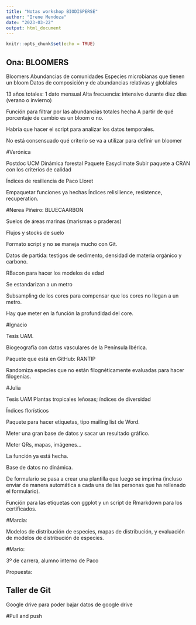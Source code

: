 ```yaml
---
title: "Notas workshop BIODISPERSE"
author: "Irene Mendoza"
date: "2023-03-22"
output: html_document
---
```


```r
knitr::opts_chunk$set(echo = TRUE)
```

## Ona: BLOOMERS

Bloomers
Abundancias de comunidades
Especies microbianas que tienen un bloom
Datos de composición y de abundancias relativas y globlales

13 años totales: 1 dato mensual
Alta frecuencia: intensivo durante diez días (verano o invierno)

Función para filtrar por las abundancias totales hecha
A partir de qué porcentaje de cambio es un bloom o no. 

Habría que hacer el script para analizar los datos temporales. 

No está consensuado qué criterio se va a utilizar para definir un bloomer


#Verónica

Postdoc UCM
Dinámica forestal
Paquete Easyclimate
Subir paquete a CRAN con los criterios de calidad

Índices de resiliencia de Paco Lloret

Empaquetar funciones ya hechas
Índices relisilience, resistence, recuperation.

#Nerea Piñeiro: BLUECAARBON

Suelos de áreas marinas (marismas o praderas)

Flujos y stocks de suelo

Formato script y no se maneja mucho con Git.

Datos de partida: testigos de sedimento, densidad de materia orgánico y carbono. 

RBacon para hacer los modelos de edad

Se estandarizan a un metro

Subsampling de los cores para compensar que los cores no llegan a un metro.

Hay que meter en la función la profundidad del core.

#Ignacio

Tesis UAM. 

Biogeografía con datos vasculares de la Península Ibérica. 

Paquete que está en GitHub: RANTIP

Randomiza especies que no están filognéticamente evaluadas para hacer filogenias. 

#Julia

Tesis UAM
Plantas tropicales leñosas; índices de diversidad

Índices florísticos

Paquete para hacer etiquetas, tipo mailing list de Word.

Meter una gran base de datos y sacar un resultado gráfico.

Meter QRs, mapas, imágenes...

La función ya está hecha. 

Base de datos no dinámica.

De formulario se pasa a crear una plantilla que luego se imprima (incluso enviar de manera automática a cada una de las personas que ha rellenado el formulario).

Función para las etiquetas con ggplot y un script de Rmarkdown para los certificados.

#Marcia: 

Modelos de distribución de especies, mapas de distribución, y evaluación de modelos de distribución de especies. 

#Mario:

3º de carrera, alumno interno de Paco


Propuesta: 

## Taller de Git

Google drive para poder bajar datos de google drive

#Pull and push


